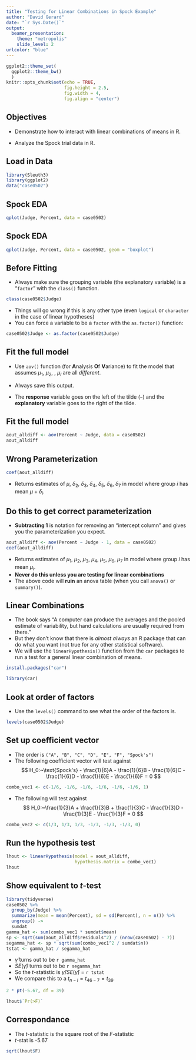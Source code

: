 ```yaml
---
title: "Testing for Linear Combinations in Spock Example"
author: "David Gerard"
date: "`r Sys.Date()`"
output:
  beamer_presentation:
    theme: "metropolis"
    slide_level: 2
urlcolor: "blue"
---
```


```r
ggplot2::theme_set(
  ggplot2::theme_bw()
  )
knitr::opts_chunk$set(echo = TRUE,
                      fig.height = 2.5, 
                      fig.width = 4, 
                      fig.align = "center")
```

## Objectives

- Demonstrate how to interact with linear combinations of means in R.

- Analyze the Spock trial data in R.

## Load in Data
```r
library(Sleuth3)
library(ggplot2)
data("case0502")
```


## Spock EDA

```r
qplot(Judge, Percent, data = case0502)
```

## Spock EDA

```r
qplot(Judge, Percent, data = case0502, geom = "boxplot")
```

## Before Fitting
- Always make sure the grouping variable (the explanatory variable) is a "`factor`" with the `class()` function.
```r
class(case0502$Judge)
```
- Things will go wrong if this is any other type (even `logical` or `character` in the case of linear hypotheses)
- You can force a variable to be a `factor` with the `as.factor()` function:
```r
case0502$Judge <- as.factor(case0502$Judge)
```

## Fit the full model
- Use `aov()` function (for **A**nalysis **O**f **V**ariance) to fit the model that assumes $\mu_1$, $\mu_2$, \ldots, $\mu_I$ are all *different*.

- Always save this output.

- The **response** variable goes on the left of the tilde (`~`) and the **explanatory** variable goes to the right of the tilde.

## Fit the full model
```r
aout_alldiff <- aov(Percent ~ Judge, data = case0502)
aout_alldiff
```

## Wrong Parameterization

```r
coef(aout_alldiff)
```

- Returns estimates of $\mu$, $\delta_2$, $\delta_3$, $\delta_4$, $\delta_5$, $\delta_6$, $\delta_7$ in model where group $i$  has mean $\mu + \delta_i$.

## Do this to get correct parameterization
- **Subtracting 1** is notation for removing an "intercept column" and gives you the parameterization you expect.
\footnotesize
```r
aout_alldiff <- aov(Percent ~ Judge - 1, data = case0502)
coef(aout_alldiff)
```
\normalsize
- Returns estimates of $\mu_1$, $\mu_2$, $\mu_3$, $\mu_4$, $\mu_5$, $\mu_6$, $\mu_7$ in model where group $i$ has mean $\mu_i$. 
- **Never do this unless you are testing for linear combinations**
- The above code will **ruin** an anova table (when you call `anova()` or `summary()`).



## Linear Combinations

- The book says "A computer can produce the averages and the pooled estimate of variability, but hand calculations are usually required from there."
- But they don't know that there is *almost always* an R package that can do what you want (not true for any other statistical software).
- We will use the `linearHypothesis()` function from the `car` packages to run a test for a general linear combination of means.
```r
install.packages("car")
```
```r
library(car)
```

## Look at order of factors

- Use the `levels()` command to see what the order of the factors is.

```r
levels(case0502$Judge)
```

## Set up coefficient vector
 
- The order is `("A", "B", "C", "D", "E", "F", "Spock's")`
- The following coefficient vector will test against
$$
H_0:~\text{Spock's} - \frac{1}{6}A - \frac{1}{6}B - \frac{1}{6}C - \frac{1}{6}D - \frac{1}{6}E - \frac{1}{6}F = 0
$$
```r
combo_vec1 <- c(-1/6, -1/6, -1/6, -1/6, -1/6, -1/6, 1)
```
- The following will test against
$$
H_0:~\frac{1}{3}A + \frac{1}{3}B + \frac{1}{3}C - \frac{1}{3}D - \frac{1}{3}E - \frac{1}{3}F = 0
$$
```r
combo_vec2 <- c(1/3, 1/3, 1/3, -1/3, -1/3, -1/3, 0)
```


## Run the hypothesis test
```r
lhout <- linearHypothesis(model = aout_alldiff, 
                          hypothesis.matrix = combo_vec1)
lhout
```

## Show equivalent to $t$-test
```r
library(tidyverse)
case0502 %>%
  group_by(Judge) %>%
  summarize(mean = mean(Percent), sd = sd(Percent), n = n()) %>%
  ungroup() ->
  sumdat
gamma_hat <- sum(combo_vec1 * sumdat$mean)
sp <- sqrt(sum(aout_alldiff$residuals^2) / (nrow(case0502) - 7))
segamma_hat <- sp * sqrt(sum(combo_vec1^2 / sumdat$n))
tstat <- gamma_hat / segamma_hat
```

- $\hat{\gamma}$ turns out to be `r gamma_hat`
- $SE(\hat{\gamma})$ turns out to be `r segamma_hat`
- So the $t$-statistic is $\hat{\gamma} / SE(\hat{\gamma})$ = `r tstat`
- We compare this to a $t_{n - I} = t_{46 - 7} = t_{39}$
```r
2 * pt(-5.67, df = 39)
```
```r
lhout$`Pr(>F)`
```

## Correspondance

- The $t$-statistic is the square root of the $F$-statistic
- $t$-stat is -5.67
```r
sqrt(lhout$F)
```








